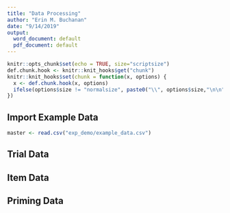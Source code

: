 ```yaml
---
title: "Data Processing"
author: "Erin M. Buchanan"
date: "9/14/2019"
output:
  word_document: default
  pdf_document: default
---
```


```r
knitr::opts_chunk$set(echo = TRUE, size="scriptsize")
def.chunk.hook <- knitr::knit_hooks$get("chunk")
knitr::knit_hooks$set(chunk = function(x, options) {
  x <- def.chunk.hook(x, options)
  ifelse(options$size != "normalsize", paste0("\\", options$size,"\n\n", x, "\n\n \\normalsize"), x)
})
```

## Import Example Data

```r
master <- read.csv("exp_demo/example_data.csv")
```

## Trial Data

## Item Data

## Priming Data